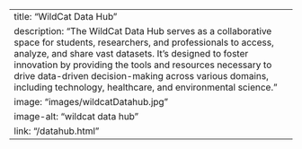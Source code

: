 ---
title: "WildCat Data Hub"
description: "The WildCat Data Hub serves as a collaborative space for students, researchers, and professionals to access, analyze, and share vast datasets. It's designed to foster innovation by providing the tools and resources necessary to drive data-driven decision-making across various domains, including technology, healthcare, and environmental science."
image: "images/wildcatDatahub.jpg"
image-alt: "wildcat data hub"
link: "/datahub.html"
---